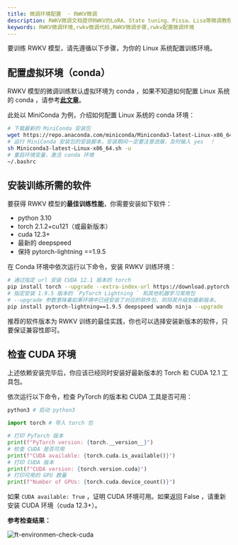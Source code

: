 ```yaml
---
title: 微调环境配置  - RWKV微调
description: RWKV微调文档提供RWKV的LoRA、State tuning、Pissa、Lisa等微调教程，通过微调RWKV模型，可以强化模型在特定任务上的表现，或者让模型扮演某个特定的角色。
keywords: RWKV微调环境,rwkv微调代码,RWKV微调步骤,rwkv配置微调环境
---
```



要训练 RWKV 模型，请先遵循以下步骤，为你的 Linux 系统配置训练环境。

##  配置虚拟环境（conda）

RWKV 模型的微调训练默认虚拟环境为 conda ，如果不知道如何配置 Linux 系统的 conda ，请参考[**此文章**](https://zhuanlan.zhihu.com/p/166102942)。

此处以 MiniConda 为例，介绍如何配置 Linux 系统的 conda 环境：

``` bash copy
# 下载最新的 MiniConda 安装包
wget https://repo.anaconda.com/miniconda/Miniconda3-latest-Linux-x86_64.sh
# 运行 MiniConda 安装包的安装脚本，安装期间一定要注意进展，及时输入 yes  ！
sh Miniconda3-latest-Linux-x86_64.sh -u
# 重启环境变量，激活 conda 环境
~/.bashrc
```

## 安装训练所需的软件

要获得 RWKV 模型的**最佳训练性能**，你需要安装如下软件：

- python 3.10
- torch 2.1.2+cu121（或最新版本）
- cuda 12.3+
- 最新的 deepspeed
- 保持 pytorch-lightning ==1.9.5

在 Conda 环境中依次运行以下命令，安装 RWKV 训练环境：

``` bash copy
# 通过指定 url 安装 CUDA 12.1 版本的 torch
pip install torch --upgrade --extra-index-url https://download.pytorch.org/whl/cu121
# 指定安装 1.9.5 版本的 `PyTorch Lightning ` 和其他机器学习常用包
# --upgrade 参数意味着如果环境中已经安装了对应的软件包，则将其升级到最新版本。
pip install pytorch-lightning==1.9.5 deepspeed wandb ninja --upgrade
```

<Callout type="info" emoji="ℹ️">
推荐的软件版本为 RWKV 训练的最佳实践，你也可以选择安装新版本的软件，只要保证兼容性即可。
</Callout>

## 检查 CUDA 环境

上述依赖安装完毕后，你应该已经同时安装好最新版本的 Torch 和 CUDA 12.1 工具包。

依次运行以下命令，检查 PyTorch 的版本和 CUDA 工具是否可用：
```python
python3 # 启动 python3

import torch # 导入 torch 包

# 打印 PyTorch 版本
print(f"PyTorch version: {torch.__version__}") 
# 检查 CUDA 是否可用
print(f"CUDA available: {torch.cuda.is_available()}")
# 打印 CUDA 版本
print(f"CUDA version: {torch.version.cuda}")
# 打印可用的 GPU 数量
print(f"Number of GPUs: {torch.cuda.device_count()}")
```

如果 `CUDA available: True` ，证明 CUDA 环境可用。如果返回 False ，请重新安装 CUDA 环境（cuda 12.3+）。

**参考检查结果：**

![ft-environmen-check-cuda](./imgs/ft-environmen-check-cuda.png)

